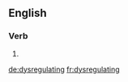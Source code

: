 ==English==

===Verb===
{{head|en|present participle}}

# {{present participle of|dysregulate|lang=en|nocat=1}}

[[de:dysregulating]]
[[fr:dysregulating]]